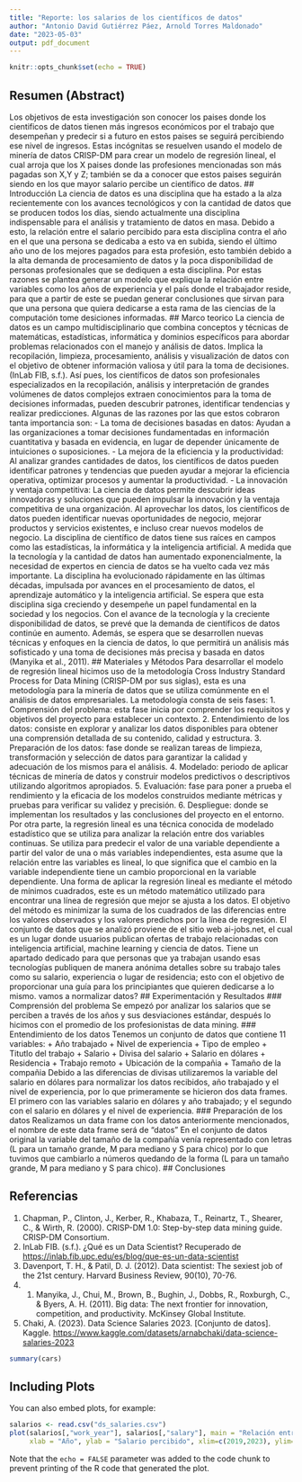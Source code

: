 ```yaml
---
title: "Reporte: los salarios de los científicos de datos"
author: "Antonio David Gutiérrez Páez, Arnold Torres Maldonado"
date: "2023-05-03"
output: pdf_document
---
```


```r
knitr::opts_chunk$set(echo = TRUE)
```

## Resumen (Abstract)
Los objetivos de esta investigación son conocer los paises donde los cientificos de datos tienen más ingresos económicos por el trabajo que desempeñan y predecir si a futuro en estos paises se seguirá percibiendo ese nivel de ingresos. Estas incógnitas se resuelven usando el modelo de minería de datos CRISP-DM para crear un modelo de regresión lineal, el cual arroja que los X paises donde las profesiones mencionadas son más pagadas son X,Y y Z; también se da a conocer que estos paises seguirán siendo en los que mayor salario percibe un científico de datos.
## Introducción
La ciencia de datos es una disciplina que ha estado a la alza recientemente con los avances tecnológicos y con la cantidad de datos que se producen todos los días, siendo actualmente una disciplina indispensable para el análisis y tratamiento de datos en masa. Debido a esto, la relación entre el salario percibido para esta disciplina contra el año en el que una persona se dedicaba a esto va en subida, siendo el último año uno de los mejores pagados para esta profesión, esto también debido a la alta demanda de procesamiento de datos y la poca disponibilidad de personas profesionales que se dediquen a esta disciplina.
Por estas razones se plantea generar un modelo que explique la relación entre variables como los años de experiencia y el país donde el trabajador reside,  para que a partir de este se puedan generar conclusiones que sirvan para que una persona que quiera dedicarse a esta rama de las ciencias de la computación tome desiciones informadas.
## Marco teorico
La ciencia de datos es un campo multidisciplinario que combina conceptos y técnicas de matemáticas, estadísticas, informática y dominios específicos para abordar problemas relacionados con el manejo y análisis de datos. Implica la recopilación, limpieza, procesamiento, análisis y visualización de datos con el objetivo de obtener información valiosa y útil para la toma de decisiones. (InLab FIB, s.f.). Así pues, los científicos de datos son profesionales especializados en la recopilación, análisis y interpretación de grandes volúmenes de datos complejos extraen conocimientos para la toma de decisiones informadas, pueden descubrir patrones, identificar tendencias y realizar predicciones. Algunas de las razones por las que estos cobraron tanta importancia son:
-  La toma de decisiones basadas en datos: Ayudan a las organizaciones a tomar decisiones fundamentadas en información cuantitativa y basada en evidencia, en lugar de depender únicamente de intuiciones o suposiciones.
-  La mejora de la eficiencia y la productividad: Al analizar grandes cantidades de datos, los científicos de datos pueden identificar patrones y tendencias que pueden ayudar a mejorar la eficiencia operativa, optimizar procesos y aumentar la productividad.
-  La innovación y ventaja competitiva: La ciencia de datos permite descubrir ideas innovadoras y soluciones que pueden impulsar la innovación y la ventaja competitiva de una organización. Al aprovechar los datos, los científicos de datos pueden identificar nuevas oportunidades de negocio, mejorar productos y servicios existentes, e incluso crear nuevos modelos de negocio.
La disciplina de científico de datos tiene sus raíces en campos como las estadísticas, la informática y la inteligencia artificial. A medida que la tecnología y la cantidad de datos han aumentado exponencialmente, la necesidad de expertos en ciencia de datos se ha vuelto cada vez más importante. La disciplina ha evolucionado rápidamente en las últimas décadas, impulsada por avances en el procesamiento de datos, el aprendizaje automático y la inteligencia artificial. Se espera que esta disciplina siga creciendo y desempeñe un papel fundamental en la sociedad y los negocios. Con el avance de la tecnología y la creciente disponibilidad de datos, se prevé que la demanda de científicos de datos continúe en aumento. Además, se espera que se desarrollen nuevas técnicas y enfoques en la ciencia de datos, lo que permitirá un análisis más sofisticado y una toma de decisiones más precisa y basada en datos (Manyika et al., 2011).
## Materiales y Métodos
Para desarrollar el modelo de regresión lineal hicimos uso de la metodología Cross Industry Standard Process for Data Mining (CRISP-DM por sus siglas), esta es una metodología para la minería de datos que se utiliza comúnmente en el análisis de datos empresariales. La metodología consta de seis fases: 
1. Comprensión del problema: esta fase inicia por comprender los requisitos y objetivos del proyecto para establecer un contexto.
2. Entendimiento de los datos: consiste en explorar y analizar los datos disponibles para obtener una comprensión detallada de su contenido, calidad y estructura.
3. Preparación de los datos: fase donde se realizan tareas de limpieza, transformación y selección de datos para garantizar la calidad y adecuación de los mismos para el análisis.
4. Modelado: periodo de aplicar técnicas de minería de datos y construir modelos predictivos o descriptivos utilizando algoritmos apropiados.
5. Evaluación: fase para poner a prueba el rendimiento y la eficacia de los modelos construidos mediante métricas y pruebas para verificar su validez y precisión.
6. Despliegue: donde se implementan los resultados y las conclusiones del proyecto en el entorno.
Por otra parte, la regresión lineal es una técnica conocida de modelado estadístico que se utiliza para analizar la relación entre dos variables continuas. Se utiliza para predecir el valor de una variable dependiente a partir del valor de una o más variables independientes, esta asume que la relación entre las variables es lineal, lo que significa que el cambio en la variable independiente tiene un cambio proporcional en la variable dependiente. Una forma de aplicar la regresión lineal es mediante el método de mínimos cuadrados, este es un método matemático utilizado para encontrar una línea de regresión que mejor se ajusta a los datos. El objetivo del método es minimizar la suma de los cuadrados de las diferencias entre los valores observados y los valores predichos por la línea de regresión.
El conjunto de datos que se analizó proviene de el sitio web ai-jobs.net, el cual es un lugar donde usuarios publican ofertas de trabajo relacionadas con inteligencia artificial, machine learning y ciencia de datos. Tiene un apartado dedicado para que personas que ya trabajan usando esas tecnologías publiquen de manera anónima detalles sobre su trabajo tales como su salario, experiencia o lugar de residencia; esto con el objetivo de proporcionar una guía para los principiantes que quieren dedicarse a lo mismo. 
vamos a normalizar datos?
## Experimentación y Resultados
### Comprensión del problema
Se empezó por analizar los salarios que se perciben a través de los años y sus desviaciones estándar, después lo hicimos con el promedio de los profesionistas de data mining.
### Entendimiento de los datos
Tenemos un conjunto de datos que contiene 11 variables:
+ Año trabajado
+ Nivel de experiencia
+ Tipo de empleo
+ Titutlo del trabajo
+ Salario
+ Divisa del salario
+ Salario en dólares
+ Residencia
+ Trabajo remoto
+ Ubicación de la compañia
+ Tamaño de la compañia
Debido a las diferencias de divisas utilizaremos la variable del salario en dólares para normalizar los datos recibidos, año trabajado y el nivel de experiencia, por lo que primeramente se hicieron dos data frames. El primero con las variables salario en dólares y año trabajado; y el segundo con el salario en dólares y el nivel de experiencia.
### Preparación de los datos
Realizamos un data frame con los datos anteriormente mencionados, el nombre de este data frame será de "datos"
En el conjunto de datos original la variable del tamaño de la compañía venía representado con letras (L para un tamaño grande, M para mediano y S para chico) por lo que tuvimos que cambiarlo a números quedando de la forma (L para un tamaño grande, M para mediano y S para chico).
## Conclusiones

## Referencias
1.  Chapman, P., Clinton, J., Kerber, R., Khabaza, T., Reinartz, T., Shearer, C., & Wirth, R. (2000). CRISP-DM 1.0: Step-by-step data mining guide. CRISP-DM Consortium.
2. InLab FIB. (s.f.). ¿Qué es un Data Scientist? Recuperado de [https://inlab.fib.upc.edu/es/blog/que-es-un-data-scientist](https://inlab.fib.upc.edu/es/blog/que-es-un-data-scientist)
3. Davenport, T. H., & Patil, D. J. (2012). Data scientist: The sexiest job of the 21st century. Harvard Business Review, 90(10), 70-76.
4. 1.  Manyika, J., Chui, M., Brown, B., Bughin, J., Dobbs, R., Roxburgh, C., & Byers, A. H. (2011). Big data: The next frontier for innovation, competition, and productivity. McKinsey Global Institute.
5. Chaki, A. (2023). Data Science Salaries 2023. [Conjunto de datos]. Kaggle. <https://www.kaggle.com/datasets/arnabchaki/data-science-salaries-2023>

```r
summary(cars)
```

## Including Plots

You can also embed plots, for example:

```r
salarios <- read.csv("ds_salaries.csv")
plot(salarios[,"work_year"], salarios[,"salary"], main = "Relación entre el año en el que se trabaja y el salario recibido",
     xlab = "Año", ylab = "Salario percibido", xlim=c(2019,2023), ylim=c(10000,400000))
```

Note that the `echo = FALSE` parameter was added to the code chunk to prevent printing of the R code that generated the plot.
